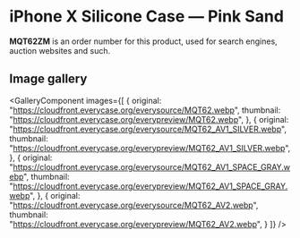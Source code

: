 
# iPhone X Silicone Case — Pink Sand

<Callout type='info' emoji='👉🏻'>**MQT62ZM** is an order number for this product, used for search engines, auction websites and such.</Callout>

## Image gallery

<GalleryComponent
    images={[
      {
        original: "https://cloudfront.everycase.org/everysource/MQT62.webp",
        thumbnail: "https://cloudfront.everycase.org/everypreview/MQT62.webp",
      },
      {
        original: "https://cloudfront.everycase.org/everysource/MQT62_AV1_SILVER.webp",
        thumbnail: "https://cloudfront.everycase.org/everypreview/MQT62_AV1_SILVER.webp",
      },
      {
        original: "https://cloudfront.everycase.org/everysource/MQT62_AV1_SPACE_GRAY.webp",
        thumbnail: "https://cloudfront.everycase.org/everypreview/MQT62_AV1_SPACE_GRAY.webp",
      },
      {
        original: "https://cloudfront.everycase.org/everysource/MQT62_AV2.webp",
        thumbnail: "https://cloudfront.everycase.org/everypreview/MQT62_AV2.webp",
      }
    ]}
  />
